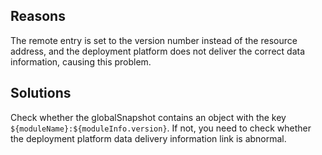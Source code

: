 
<ErrorCodeTitle code='RUNTIME-005'/>

## Reasons

The remote entry is set to the version number instead of the resource address, and the deployment platform does not deliver the correct data information, causing this problem.

## Solutions

Check whether the globalSnapshot contains an object with the key `${moduleName}:${moduleInfo.version}`. If not, you need to check whether the deployment platform data delivery information link is abnormal.
